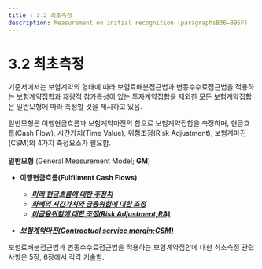 ```yaml
---
title : 3.2 최초측정
description: Measurement on initial recognition (paragraphsB36–B95F)
---
```



# 3.2 최초측정

기준서에서는 보험계약의 형태에 따라 보험료배분접근법과 변동수수료접근법을 적용하는 보험계약집합과 재량적 참가특성이 있는 투자계약집합을 제외한 모든 보험계약집합은 일반모형에 따라 측정할 것을 제시하고 있음.&#x20;

일반모형은 이행현금흐름과 보험계약마진의 합으로 보험계약집합을 측정하며, 현금흐름(Cash Flow), 시간가치(Time Value), 위험조정(Risk Adjustment), 보험계마진(CSM)의 4가지 측정요소가 필요함.&#x20;
<br></br>
<Callout severity="success">
**일반모형** (General Measurement Model; **GM**)

*   **이행현금흐름(Fulfilment Cash Flows)**
    * [_**미래 현금흐름에 대한 추정치**_](/ifrs/03/3-2/321#미래현금흐름-추정치)
    * [_**화폐의 시간가치와 금융위험에 대한 조정**_](/ifrs/03/3-2/321#화폐의-시간가치와-금융위험에-대한-조정)&#x20;
    * [_**비금융위험에 대한 조정(Risk Adjustment;RA)**_](/ifrs/03/3-2/321#비금융위험에-대한-조정)


* [_**보험계약마진(Contractual service margin;CSM)**_](/ifrs/03/3-2/321#보험계약마진)
</Callout>

보험료배분접근법과 변동수수료접근법을 적용하는 보험계약집합에 대한 최초측정 관련 사항은 5장, 6장에서 각각 기술함.   &#x20;
